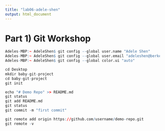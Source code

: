 ```yaml
---
title: "lab06-adele-shen"
output: html_document
---
```

# Part 1) Git Workshop

```r
Adeles-MBP:~ AdeleShen$ git config --global user.name "Adele Shen"
Adeles-MBP:~ AdeleShen$ git config --global user.email "adeleshen@berkeley.edu"
Adeles-MBP:~ AdeleShen$ git config --global color.ui "auto"

cd Desktop
mkdir baby-git-project
cd baby-git-project
git init

echo "# Demo Repo" >> README.md
git status
git add README.md
git status
git commit -m "first commit"

git remote add origin https://github.com/username/demo-repo.git
git remote -v
```

